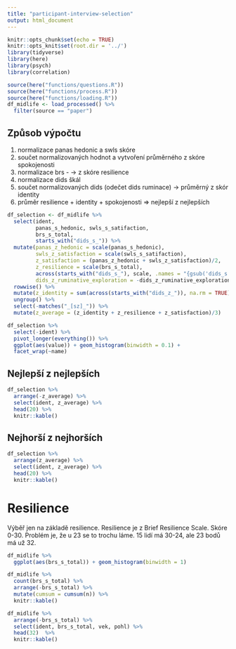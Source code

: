 ```yaml
---
title: "participant-interview-selection"
output: html_document
---
```


```r
knitr::opts_chunk$set(echo = TRUE)
knitr::opts_knit$set(root.dir = '../')
library(tidyverse)
library(here)
library(psych)
library(correlation)
```

```r
source(here("functions/questions.R"))
source(here("functions/process.R"))
source(here("functions/loading.R"))
df_midlife <- load_processed() %>%
  filter(source == "paper")
```

## Způsob výpočtu
1. normalizace panas hedonic a swls skóre 
2. součet normalizovaných hodnot a vytvoření průměrného z skóre spokojenosti
3. normalizace brs - -> z skóre resilience
4. normalizace dids škál 
5. součet normalizovaných dids (odečet dids ruminace) -> průměrný z skór identity
6. průměr resilience + identity + spokojenosti => nejlepší z nejlepších


```r
df_selection <- df_midlife %>%
  select(ident,
         panas_s_hedonic, swls_s_satifaction,
         brs_s_total,
         starts_with("dids_s_")) %>%
  mutate(panas_z_hedonic = scale(panas_s_hedonic),
         swls_z_satisfaction = scale(swls_s_satifaction),
         z_satisfaction = (panas_z_hedonic + swls_z_satisfaction)/2,
         z_resilience = scale(brs_s_total),
         across(starts_with("dids_s_"), scale, .names = "{gsub('dids_s', 'dids_z',{.col})}"),
         dids_z_ruminative_exploration = -dids_z_ruminative_exploration) %>%
  rowwise() %>%
  mutate(z_identity = sum(across(starts_with("dids_z_")), na.rm = TRUE)/5) %>%
  ungroup() %>%
  select(-matches("_[sz]_")) %>%
  mutate(z_average = (z_identity + z_resilience + z_satisfaction)/3)
```


```r
df_selection %>%
  select(-ident) %>%
  pivot_longer(everything()) %>%
  ggplot(aes(value)) + geom_histogram(binwidth = 0.1) +
  facet_wrap(~name)
```

## Nejlepší z nejlepších

```r
df_selection %>%
  arrange(-z_average) %>%
  select(ident, z_average) %>%
  head(20) %>%
  knitr::kable()
```

## Nejhorší z nejhorších

```r
df_selection %>%
  arrange(z_average) %>%
  select(ident, z_average) %>%
  head(20) %>%
  knitr::kable()
```

# Resilience

Výběř jen na základě resilience. Resilience je z Brief Resilience Scale. Skóre 0-30. Problém je, že u 23 se to trochu láme. 15 lidí má 30-24, ale 23 bodů má už 32.

```r
df_midlife %>%
  ggplot(aes(brs_s_total)) + geom_histogram(binwidth = 1)

df_midlife %>%
  count(brs_s_total) %>%
  arrange(-brs_s_total) %>%
  mutate(cumsum = cumsum(n)) %>%
  knitr::kable()
```

```r
df_midlife %>%
  arrange(-brs_s_total) %>%
  select(ident, brs_s_total, vek, pohl) %>%
  head(32)  %>%
  knitr::kable()
```
